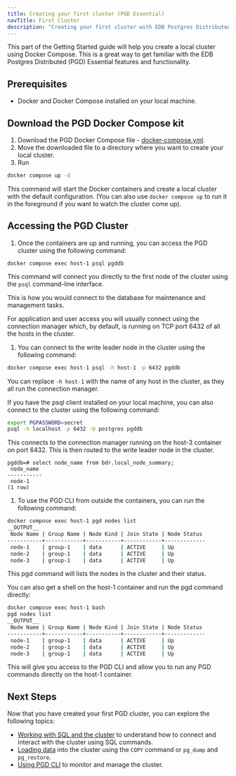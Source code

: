 ```yaml
---
title: Creating your first cluster (PGD Essential)
navTitle: First Cluster
description: "Creating your first cluster with EDB Postgres Distributed Essential."
---
```


This part of the Getting Started guide will help you create a local cluster using Docker Compose. This is a great way to get familiar with the EDB Postgres Distributed (PGD) Essential features and functionality.

## Prerequisites

- Docker and Docker Compose installed on your local machine.

## Download the PGD Docker Compose kit

1. Download the PGD Docker Compose file - [docker-compose.yml](/pgd/latest/get-started/assets/docker-compose.yml).
1. Move the downloaded file to a directory where you want to create your local cluster.
1. Run

```bash
docker compose up -d
```

This command will start the Docker containers and create a local cluster with the default configuration. (You can also use `docker compose up` to run it in the foreground if you want to watch the cluster come up).

## Accessing the PGD Cluster

1. Once the containers are up and running, you can access the PGD cluster using the following command:

```
docker compose exec host-1 psql pgddb
```

This command will connect you directly to the first node of the cluster using the `psql` command-line interface.

This is how you would connect to the database for maintenance and management tasks.

For application and user access you will usually connect using the connection manager which, by default, is running on TCP port 6432 of all the hosts in the cluster.

1. You can connect to the write leader node in the cluster using the following command:

```bash
docker compose exec host-1 psql -h host-1 -p 6432 pgddb
```

You can replace `-h host-1` with the name of any host in the cluster, as they all run the connection manager.

If you have the psql client installed on your local machine, you can also connect to the cluster using the following command:

```bash
export PGPASSWORD=secret
psql -h localhost -p 6432 -U postgres pgddb
```

This connects to the connection manager running on the host-3 container on port 6432. This is then routed to the write leader node in the cluster.

```
pgddb=# select node_name from bdr.local_node_summary;
 node_name
-----------
 node-1
(1 row)
```


1. To use the PGD CLI from outside the containers, you can run the following command:

```bash
docker compose exec host-1 pgd nodes list 
__OUTPUT__
 Node Name | Group Name | Node Kind | Join State | Node Status
-----------+------------+-----------+------------+-------------
 node-1    | group-1    | data      | ACTIVE     | Up
 node-2    | group-1    | data      | ACTIVE     | Up
 node-3    | group-1    | data      | ACTIVE     | Up
```

This pgd command will lists the nodes in the cluster and their status.

You can also get a shell on the host-1 container and run the pgd command directly:

```bash
docker compose exec host-1 bash
pgd nodes list
__OUTPUT__
 Node Name | Group Name | Node Kind | Join State | Node Status
-----------+------------+-----------+------------+-------------
 node-1    | group-1    | data      | ACTIVE     | Up
 node-2    | group-1    | data      | ACTIVE     | Up
 node-3    | group-1    | data      | ACTIVE     | Up
```

This will give you access to the PGD CLI and allow you to run any PGD commands directly on the host-1 container.

## Next Steps

Now that you have created your first PGD cluster, you can explore the following topics:

- [Working with SQL and the cluster](first-steps/workingwithsql) to understand how to connect and interact with the cluster using SQL commands.
- [Loading data](first-steps/loadingdata) into the cluster using the `COPY` command or `pg_dump` and `pg_restore`.
- [Using PGD CLI](../using_cli) to monitor and manage the cluster.


